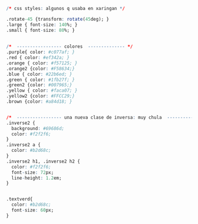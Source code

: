 ```r

/* css styles: algunos q usaba en xaringan */

.rotate-45 {transform: rotate(45deg); }
.large { font-size: 140%; }
.small { font-size: 80%; }
   
   
/*  ----------------- colores  -------------- */ 
.purple{ color: #c077af; }
.red { color: #ef342a; }
.orange { color: #f57125; }
.orange2 {color: #F58634;}
.blue { color: #22b6ed; }
.green { color: #1fb27f; }
.green2 {color: #007965;}
.yellow { color: #faca07; }
.yellow2 {color: #FFCC29;}
.brown {color: #a84d18; }


/*  ----------------- una nueva clase de inversa: muy chula  -------------- */ 
.inverse2 {
  background: #69686d;
  color: #f2f2f6;
}
.inverse2 a {
  color: #b2d68c;
}
.inverse2 h1, .inverse2 h2 {
  color: #f2f2f6;
  font-size: 72px;
  line-height: 1.2em;
}


.textverd{
  color: #b2d68c;
  font-size: 60px;  
}

```
